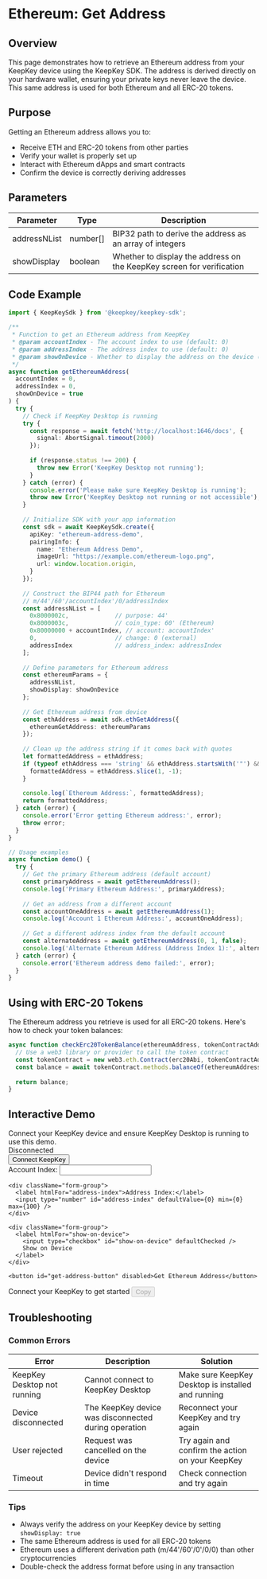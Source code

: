 # Ethereum: Get Address

## Overview
This page demonstrates how to retrieve an Ethereum address from your KeepKey device using the KeepKey SDK. The address is derived directly on your hardware wallet, ensuring your private keys never leave the device. This same address is used for both Ethereum and all ERC-20 tokens.

## Purpose
Getting an Ethereum address allows you to:
- Receive ETH and ERC-20 tokens from other parties
- Verify your wallet is properly set up
- Interact with Ethereum dApps and smart contracts
- Confirm the device is correctly deriving addresses

## Parameters

| Parameter | Type | Description |
|-----------|------|-------------|
| addressNList | number[] | BIP32 path to derive the address as an array of integers |
| showDisplay | boolean | Whether to display the address on the KeepKey screen for verification |

## Code Example

```typescript
import { KeepKeySdk } from '@keepkey/keepkey-sdk';

/**
 * Function to get an Ethereum address from KeepKey
 * @param accountIndex - The account index to use (default: 0)
 * @param addressIndex - The address index to use (default: 0)
 * @param showOnDevice - Whether to display the address on the device (default: true)
 */
async function getEthereumAddress(
  accountIndex = 0,
  addressIndex = 0, 
  showOnDevice = true
) {
  try {
    // Check if KeepKey Desktop is running
    try {
      const response = await fetch('http://localhost:1646/docs', { 
        signal: AbortSignal.timeout(2000)
      });
      
      if (response.status !== 200) {
        throw new Error('KeepKey Desktop not running');
      }
    } catch (error) {
      console.error('Please make sure KeepKey Desktop is running');
      throw new Error('KeepKey Desktop not running or not accessible');
    }
    
    // Initialize SDK with your app information
    const sdk = await KeepKeySdk.create({
      apiKey: "ethereum-address-demo",
      pairingInfo: {
        name: "Ethereum Address Demo",
        imageUrl: "https://example.com/ethereum-logo.png",
        url: window.location.origin,
      }
    });
    
    // Construct the BIP44 path for Ethereum
    // m/44'/60'/accountIndex'/0/addressIndex
    const addressNList = [
      0x8000002c,             // purpose: 44'
      0x8000003c,             // coin_type: 60' (Ethereum)
      0x80000000 + accountIndex, // account: accountIndex'
      0,                      // change: 0 (external)
      addressIndex            // address_index: addressIndex
    ];
    
    // Define parameters for Ethereum address
    const ethereumParams = {
      addressNList,
      showDisplay: showOnDevice
    };
    
    // Get Ethereum address from device
    const ethAddress = await sdk.ethGetAddress({
      ethereumGetAddress: ethereumParams
    });
    
    // Clean up the address string if it comes back with quotes
    let formattedAddress = ethAddress;
    if (typeof ethAddress === 'string' && ethAddress.startsWith('"') && ethAddress.endsWith('"')) {
      formattedAddress = ethAddress.slice(1, -1);
    }
    
    console.log(`Ethereum Address:`, formattedAddress);
    return formattedAddress;
  } catch (error) {
    console.error('Error getting Ethereum address:', error);
    throw error;
  }
}

// Usage examples
async function demo() {
  try {
    // Get the primary Ethereum address (default account)
    const primaryAddress = await getEthereumAddress();
    console.log('Primary Ethereum Address:', primaryAddress);
    
    // Get an address from a different account
    const accountOneAddress = await getEthereumAddress(1);
    console.log('Account 1 Ethereum Address:', accountOneAddress);
    
    // Get a different address index from the default account
    const alternateAddress = await getEthereumAddress(0, 1, false);
    console.log('Alternate Ethereum Address (Address Index 1):', alternateAddress);
  } catch (error) {
    console.error('Ethereum address demo failed:', error);
  }
}
```

## Using with ERC-20 Tokens

The Ethereum address you retrieve is used for all ERC-20 tokens. Here's how to check your token balances:

```typescript
async function checkErc20TokenBalance(ethereumAddress, tokenContractAddress) {
  // Use a web3 library or provider to call the token contract
  const tokenContract = new web3.eth.Contract(erc20Abi, tokenContractAddress);
  const balance = await tokenContract.methods.balanceOf(ethereumAddress).call();
  
  return balance;
}
```

## Interactive Demo


<Callout type="info">
  Connect your KeepKey device and ensure KeepKey Desktop is running to use this demo.
</Callout>

<div className="demo-container">
  <div className="connection-status">
    <div className="status-indicator">
      <span className="indicator disconnected"></span>
      <span className="status-text">Disconnected</span>
    </div>
    <button className="connect-button">Connect KeepKey</button>
  </div>
  
  <div className="form-container">
    <div className="form-group">
      <label htmlFor="account-index">Account Index:</label>
      <input type="number" id="account-index" defaultValue={0} min={0} max={100} />
    </div>
    
    <div className="form-group">
      <label htmlFor="address-index">Address Index:</label>
      <input type="number" id="address-index" defaultValue={0} min={0} max={100} />
    </div>
    
    <div className="form-group">
      <label htmlFor="show-on-device">
        <input type="checkbox" id="show-on-device" defaultChecked />
        Show on Device
      </label>
    </div>
    
    <button id="get-address-button" disabled>Get Ethereum Address</button>
  </div>
  
  <div className="result-container">
    <div className="address-display">
      <span id="address-result">Connect your KeepKey to get started</span>
      <button id="copy-address" disabled>Copy</button>
    </div>
    <div id="qr-code" className="qr-code-container"></div>
  </div>
</div>

## Troubleshooting

### Common Errors

| Error | Description | Solution |
|-------|-------------|----------|
| KeepKey Desktop not running | Cannot connect to KeepKey Desktop | Make sure KeepKey Desktop is installed and running |
| Device disconnected | The KeepKey device was disconnected during operation | Reconnect your KeepKey and try again |
| User rejected | Request was cancelled on the device | Try again and confirm the action on your KeepKey |
| Timeout | Device didn't respond in time | Check connection and try again |

### Tips

- Always verify the address on your KeepKey device by setting `showDisplay: true`
- The same Ethereum address is used for all ERC-20 tokens
- Ethereum uses a different derivation path (m/44'/60'/0'/0/0) than other cryptocurrencies
- Double-check the address format before using in any transaction 